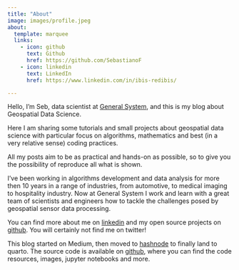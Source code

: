 ```yaml
---
title: "About"
image: images/profile.jpeg
about:
  template: marquee
  links:
    - icon: github
      text: Github
      href: https://github.com/SebastianoF
    - icon: linkedin
      text: LinkedIn
      href: https://www.linkedin.com/in/ibis-redibis/

---
```


Hello, I'm Seb, data scientist at [General System](https://generalsystem.com/), and this is my blog about Geospatial Data Science.

Here I am sharing some tutorials and small projects about geospatial data science with particular focus on algorithms, mathematics and best (in a very relative sense) coding practices.


All my posts aim to be as practical and hands-on as possible, so to give you the possibility of reproduce all what is shown.

I've been working in algorithms development and data analysis for more then 10 years in a range of industries, from automotive, to medical imaging to hospitality industry. 
Now at General System I work and learn with a great team of scientists and engineers how to tackle the challenges posed by geospatial sensor data processing.


You can find more about me on [linkedin](https://www.linkedin.com/in/ibis-redibis/) and my open source projects on [github](https://github.com/SebastianoF). You will certainly not find me on twitter!

This blog started on Medium, then moved to [hashnode](https://geods.hashnode.dev/) to finally land to quarto. The source code is available on [github](https://github.com/SebastianoF/GeoDsBlog), where you can find the code resources, images, jupyter notebooks and more.